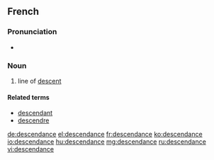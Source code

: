==French==

===Pronunciation===
* {{audio|Fr-descendance.ogg|Audio|lang=fr}}

===Noun===
{{fr-noun|f}}
# line of [[descent]]

====Related terms====
* [[descendant]]
* [[descendre]]

[[de:descendance]]
[[el:descendance]]
[[fr:descendance]]
[[ko:descendance]]
[[io:descendance]]
[[hu:descendance]]
[[mg:descendance]]
[[ru:descendance]]
[[vi:descendance]]